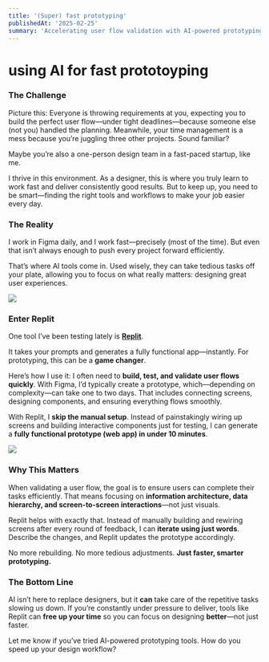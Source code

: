 ```yaml
---
title: '(Super) fast prototyping'
publishedAt: '2025-02-25'
summary: 'Accelerating user flow validation with AI-powered prototyping'
---
```


# using AI for fast prototoyping

### The Challenge

Picture this: Everyone is throwing requirements at you, expecting you to build the perfect user flow—under tight deadlines—because someone else (not you) handled the planning. Meanwhile, your time management is a mess because you’re juggling three other projects. Sound familiar?

Maybe you’re also a one-person design team in a fast-paced startup, like me.

I thrive in this environment. As a designer, this is where you truly learn to work fast and deliver consistently good results. But to keep up, you need to be smart—finding the right tools and workflows to make your job easier every day.

### The Reality

I work in Figma daily, and I work fast—precisely (most of the time). But even that isn’t always enough to push every project forward efficiently.

That’s where AI tools come in. Used wisely, they can take tedious tasks off your plate, allowing you to focus on what really matters: designing great user experiences.

![](https://i.imgur.com/SdjahUh.png)

### Enter Replit

One tool I’ve been testing lately is **[Replit](https://replit.com/)**.

It takes your prompts and generates a fully functional app—instantly. For prototyping, this can be a **game changer**.

Here’s how I use it:
I often need to **build, test, and validate user flows quickly**. With Figma, I’d typically create a prototype, which—depending on complexity—can take one to two days. That includes connecting screens, designing components, and ensuring everything flows smoothly.

With Replit, I **skip the manual setup**. Instead of painstakingly wiring up screens and building interactive components just for testing, I can generate a **fully functional prototype (web app) in under 10 minutes**.

![](https://i.imgur.com/r8vjAxX.png)

### Why This Matters

When validating a user flow, the goal is to ensure users can complete their tasks efficiently. That means focusing on **information architecture, data hierarchy, and screen-to-screen interactions**—not just visuals.

Replit helps with exactly that. Instead of manually building and rewiring screens after every round of feedback, I can **iterate using just words**. Describe the changes, and Replit updates the prototype accordingly.

No more rebuilding. No more tedious adjustments. **Just faster, smarter prototyping.**

### The Bottom Line

AI isn’t here to replace designers, but it **can** take care of the repetitive tasks slowing us down. If you’re constantly under pressure to deliver, tools like Replit can **free up your time** so you can focus on designing **better**—not just faster.

Let me know if you’ve tried AI-powered prototyping tools. How do you speed up your design workflow?